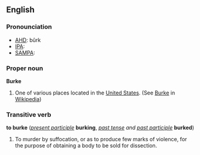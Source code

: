 ==English==
===Pronounciation===
*[[w:AHD|AHD]]: bûrk
*[[w:IPA|IPA]]:
*[[w:SAMPA|SAMPA]]:

===Proper noun===
'''Burke'''
# One of various places located in the [[United States]]. (See [[w:Burke|Burke]] in [[Wikipedia]])

===Transitive verb===
'''to burke''' (''[[present participle]]'' '''burking''', ''[[past tense]] and [[past participle]]'' '''burked''')

# To murder by suffocation, or as to produce few marks of violence, for the purpose of obtaining a body to be sold for dissection.